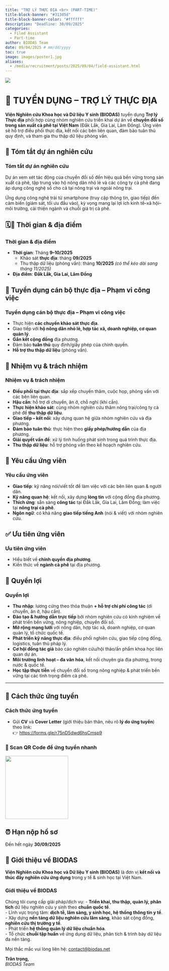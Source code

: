 ```yaml
---
title: "TRỢ LÝ THỰC ĐỊA <br> (PART-TIME)"
title-block-banner: "#313d5d"
title-block-banner-color: "#ffffff"
description: "Deadline: 30/09/2025"
categories:
  - Filed Assistant
  - Part-time
author: BIODAS Team
date: 09/04/2025 # mm/dd/yyyy
toc: true
image: images/poster1.jpg
aliases: 
  - /media/recruitment/posts/2025/09/04/field-assistant.html
---
```


![](images/poster2.jpg){fig-align="center"}

# 📢 TUYỂN DỤNG – TRỢ LÝ THỰC ĐỊA

**Viện Nghiên cứu Khoa học và Dữ liệu Y sinh (BIODAS)** tuyển dụng **Trợ lý Thực địa** phối hợp cùng nhóm nghiên cứu triển khai dự án về **chuyển đổi số trong sản xuất cà phê tại Việt Nam** (Đắk Lắk, Gia Lai, Lâm Đồng). Ứng viên sẽ hỗ trợ điều phối thực địa, kết nối các bên liên quan, đảm bảo tuân thủ quy định, và tham gia thu thập dữ liệu phỏng vấn.



## 🧭 Tóm tắt dự án nghiên cứu

::: callout-note
### Tóm tắt dự án nghiên cứu
Dự án xem xét tác động của chuyển đổi số đến hiệu quả bền vững trong sản xuất cà phê, tập trung vào hộ nông dân nhỏ lẻ và các công ty cà phê đang áp dụng công nghệ số cho cả tại nông trại và ngoài nông trại.

Ứng dụng công nghệ trải từ smartphone (truy cập thông tin, giao tiếp) đến cảm biến (giám sát, tối ưu đầu vào), kỳ vọng mang lại lợi ích kinh tế–xã hội–môi trường, cải thiện ngành và chuỗi giá trị cà phê.
:::



## 🗓️📍 Thời gian & địa điểm

::: callout-note
### Thời gian & địa điểm
- **Thời gian**: Tháng **9–10/2025**  
  - Khảo sát **thực địa**: tháng **09/2025**  
  - Thu thập dữ liệu (phỏng vấn): tháng **10/2025** *(có thể kéo dài sang tháng 11/2025)*  
- **Địa điểm**: **Đắk Lắk, Gia Lai, Lâm Đồng**
:::



## 👥 Tuyển dụng cán bộ thực địa – Phạm vi công việc

::: callout-note
### Tuyển dụng cán bộ thực địa – Phạm vi công việc
- Thực hiện **các chuyến khảo sát thực địa**.  
- Giao tiếp với **hộ nông dân nhỏ lẻ, hợp tác xã, doanh nghiệp, cơ quan quản lý**.  
- **Gắn kết cộng đồng** địa phương.  
- Đảm bảo **tuân thủ** quy định/giấy phép của chính quyền.  
- **Hỗ trợ thu thập dữ liệu** (phỏng vấn).
:::



## 📌 Nhiệm vụ & trách nhiệm

::: callout-note
### Nhiệm vụ & trách nhiệm
- **Điều phối tại thực địa**: sắp xếp chuyến thăm, cuộc họp, phỏng vấn với các bên liên quan.  
- **Hậu cần**: hỗ trợ di chuyển, ăn ở, chỗ nghỉ (khi cần).  
- **Thực hiện khảo sát**: cùng nhóm nghiên cứu thăm nông trại/công ty cà phê để **thu thập dữ liệu**.  
- **Giao tiếp – kết nối**: xây dựng quan hệ giữa nhóm nghiên cứu và địa phương.  
- **Đảm bảo tuân thủ**: thực hiện theo **giấy phép/hướng dẫn** của địa phương.  
- **Giải quyết vấn đề**: xử lý tình huống phát sinh trong quá trình thực địa.  
- **Thu thập dữ liệu**: hỗ trợ phỏng vấn theo kế hoạch nghiên cứu.
:::



## 🎯 Yêu cầu ứng viên

::: callout-note
### Yêu cầu ứng viên
- **Giao tiếp**: kỹ năng nói/viết tốt để làm việc với các bên liên quan & người dân.  
- **Kỹ năng quan hệ**: kết nối, xây dựng **lòng tin** với cộng đồng địa phương.  
- **Thích ứng**: sẵn sàng **công tác** tại Đắk Lắk, Gia Lai, Lâm Đồng; làm việc tại **nông trại cà phê**.  
- **Ngôn ngữ**: có khả năng **giao tiếp tiếng Anh** (nói & viết) với nhóm nghiên cứu.
:::



## ✅ Ưu tiên ứng viên

::: callout-note
### Ưu tiên ứng viên
- Hiểu biết về **chính quyền địa phương**.  
- Kiến thức về **ngành cà phê** tại địa phương.
:::



## 🌟 Quyền lợi

::: callout-note
### Quyền lợi
- **Thu nhập**: lương cứng theo thỏa thuận **+ hỗ trợ chi phí công tác** (di chuyển, ăn ở, hậu cần).  
- **Đào tạo & hướng dẫn trực tiếp** bởi nhóm nghiên cứu có kinh nghiệm về phát triển bền vững, nông nghiệp, chuyển đổi số.  
- **Mở rộng mạng lưới** với nông dân, hợp tác xã, doanh nghiệp, cơ quan quản lý, tổ chức quốc tế.  
- **Phát triển kỹ năng thực địa**: điều phối nghiên cứu, giao tiếp cộng đồng, logistics, tuân thủ pháp lý.  
- **Cơ hội đồng tác giả** báo cáo nghiên cứu/hội thảo/ấn phẩm khoa học liên quan dự án.  
- **Môi trường linh hoạt – đa văn hóa**, kết nối chuyên gia địa phương, trong nước & quốc tế.  
- **Học tập thực tiễn** về chuyển đổi số trong nông nghiệp & phát triển bền vững tại các tỉnh trọng điểm cà phê.
:::

---

## 📝 Cách thức ứng tuyển

::: callout-tip
### Cách thức ứng tuyển
- Gửi **CV** và **Cover Letter** (giới thiệu bản thân, nêu rõ **lý do ứng tuyển**) theo link:  
  👉 [https://forms.gle/r75nD5dwd6hsCmsp9](https://forms.gle/r75nD5dwd6hsCmsp9)

### 📱 Scan QR Code để ứng tuyển nhanh
![](images/qrcode.jpeg){fig-align="center" width="200px"}
:::



## ⏰ Hạn nộp hồ sơ
::: callout-important
Đến hết ngày **30/09/2025**
:::



## 🧬 Giới thiệu về BIODAS

**Viện Nghiên cứu Khoa học và Dữ liệu Y sinh (BIODAS)** là đơn vị **kết nối và thúc đẩy nghiên cứu ứng dụng** trong y tế & sinh học tại Việt Nam.

::: callout-note
### Giới thiệu về BIODAS
Chúng tôi cung cấp giải pháp/dịch vụ:
- **Triển khai, thu thập, quản lý, phân tích** dữ liệu nghiên cứu y sinh theo **chuẩn quốc tế**.  
- Lĩnh vực trọng tâm: **dịch tễ, lâm sàng, y sinh học, hệ thống thông tin y tế**.  
- Xây dựng **nền tảng dữ liệu nghiên cứu lâm sàng**, khảo sát cộng đồng, **nghiên cứu thị trường y tế**.  
- Phát triển **hệ thống quản lý dữ liệu chuẩn hóa**.  
- Tổ chức **chuỗi tập huấn** về ứng dụng dữ liệu, phân tích & trình bày dữ liệu đa nền tảng.
:::

Mọi thắc mắc vui lòng liên hệ: [contact@biodas.net](mailto:contact@biodas.net)

**Trân trọng,**  
*BIODAS Team*
